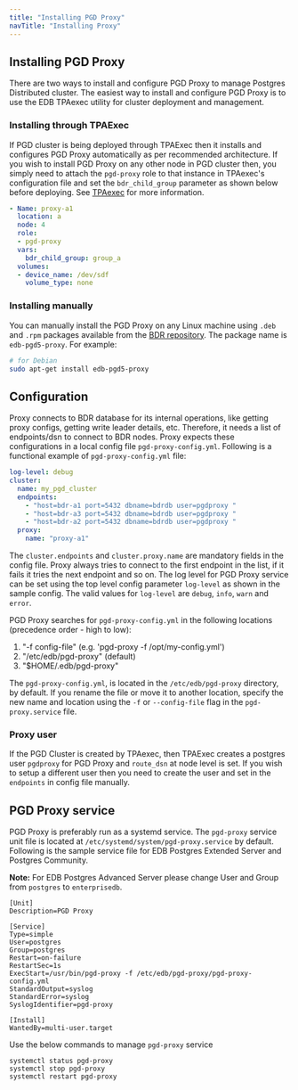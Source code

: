 ```yaml
---
title: "Installing PGD Proxy"
navTitle: "Installing Proxy"
---
```


## Installing PGD Proxy

There are two ways to install and configure PGD Proxy to manage Postgres Distributed cluster. The easiest way to install and configure PGD Proxy is to use the EDB TPAexec utility
for cluster deployment and management.


### Installing through TPAExec

If PGD cluster is being deployed through TPAExec then it installs and configures PGD Proxy automatically as per recommended architecture. If you wish to install PGD Proxy on any other node in PGD cluster then, you simply need to attach the `pgd-proxy` role to that instance in TPAexec's configuration file and set the `bdr_child_group` parameter as shown below before deploying. See [TPAexec](/product_docs/docs/pgd/5/deployments/tpaexec) for more information.
```yaml
- Name: proxy-a1
  location: a
  node: 4
  role:
  - pgd-proxy
  vars:
    bdr_child_group: group_a
  volumes:
  - device_name: /dev/sdf
    volume_type: none
```


### Installing manually

You can manually install the PGD Proxy on any Linux machine using `.deb` and `.rpm` packages available from the [BDR repository](https://techsupport.enterprisedb.com/software_subscriptions/add/products/bdr5/). The package name is `edb-pgd5-proxy`. For example:

```sh
# for Debian
sudo apt-get install edb-pgd5-proxy
```


## Configuration

Proxy connects to BDR database for its internal operations, like getting proxy configs, getting write leader details, etc. Therefore, it needs a list of endpoints/dsn to connect to BDR nodes. Proxy expects these configurations in a local config file `pgd-proxy-config.yml`. Following is a functional example of `pgd-proxy-config.yml` file:

```yaml
log-level: debug
cluster:
  name: my_pgd_cluster
  endpoints:
    - "host=bdr-a1 port=5432 dbname=bdrdb user=pgdproxy "
    - "host=bdr-a3 port=5432 dbname=bdrdb user=pgdproxy "
    - "host=bdr-a2 port=5432 dbname=bdrdb user=pgdproxy "
  proxy:
    name: "proxy-a1"
```

The `cluster.endpoints` and `cluster.proxy.name` are mandatory fields in the config file. Proxy always tries to connect to the first endpoint in the list, if it fails it tries the next endpoint and so on. The log level for PGD Proxy service can be set using the top level config parameter `log-level` as shown in the sample config. The valid values for `log-level` are `debug`, `info`, `warn` and  `error`.

PGD Proxy searches for `pgd-proxy-config.yml` in the following locations (precedence order - high to low):

   1. "-f config-file" (e.g. 'pgd-proxy -f /opt/my-config.yml')
   2. "/etc/edb/pgd-proxy" (default)
   3. "$HOME/.edb/pgd-proxy"

The `pgd-proxy-config.yml`, is located in the `/etc/edb/pgd-proxy` directory, by default. If you rename the file or move it to another location, specify the new name and location using the `-f` or `--config-file` flag in the `pgd-proxy.service` file.

### Proxy user

If the PGD Cluster is created by TPAexec, then TPAExec creates a postgres user `pgdproxy` for PGD Proxy and `route_dsn` at node level is set. If you wish to setup a different user then you need to create the user and set in the `endpoints` in config file manually.


## PGD Proxy service

PGD Proxy is preferably run as a systemd service. The `pgd-proxy` service unit file is located at `/etc/systemd/system/pgd-proxy.service` by default. Following is the sample service file for EDB Postgres Extended Server and Postgres Community.

**Note:** For EDB Postgres Advanced Server please change User and Group from `postgres` to `enterprisedb`.

```
[Unit]
Description=PGD Proxy

[Service]
Type=simple
User=postgres
Group=postgres
Restart=on-failure
RestartSec=1s
ExecStart=/usr/bin/pgd-proxy -f /etc/edb/pgd-proxy/pgd-proxy-config.yml
StandardOutput=syslog
StandardError=syslog
SyslogIdentifier=pgd-proxy

[Install]
WantedBy=multi-user.target
```

Use the below commands to manage `pgd-proxy` service
```
systemctl status pgd-proxy
systemctl stop pgd-proxy
systemctl restart pgd-proxy
```